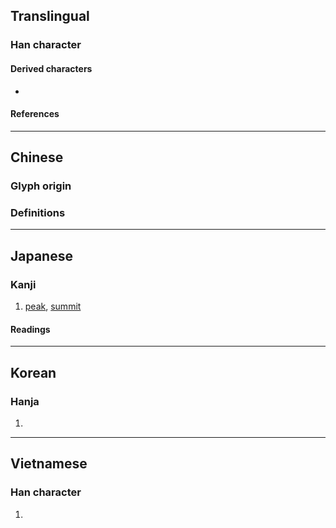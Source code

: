 {{also|峰}}
{{character info}}
==Translingual==

===Han character===
{{Han char|rn=46|rad=山|as=07|sn=10|four=22504|canj=UHEJ,XUHEJ|ids=⿱山夆}}

====Derived characters====
*{{l|mul|[[𪮘]], [[鎽]], [[𪼇]], [[𣺿]], [[㷨]], [[𣗏]], [[𡻀]], [[𨕱]], [[𩥪]], [[𧏢]]}}

====References====
{{Han ref|kx=0311.300|dkj=08093|dj=0611.300|hdz=10775.190|uh=5CEF}}

----

==Chinese==

===Glyph origin===
{{Han etym}}

===Definitions===
{{zh-see|峰|v}}

----

==Japanese==

===Kanji===
{{ja-kanji|grade=|rs=山07}}

# [[peak]], [[summit]]

====Readings====
{{ja-readings
|goon=ふ
|kanon=ほう<はぅ
|kanyoon=ぶ
|kun=みね-
}}

----

==Korean==

===Hanja===
{{ko-hanja|hangeul=봉|rv=bong|mr=pong}}

# {{rfdef|ko|sort=山07}}

----

==Vietnamese==

===Han character===
{{vi-readings|reading=phong|rs=山07}}

# {{rfdef|vi|sort=山07}}